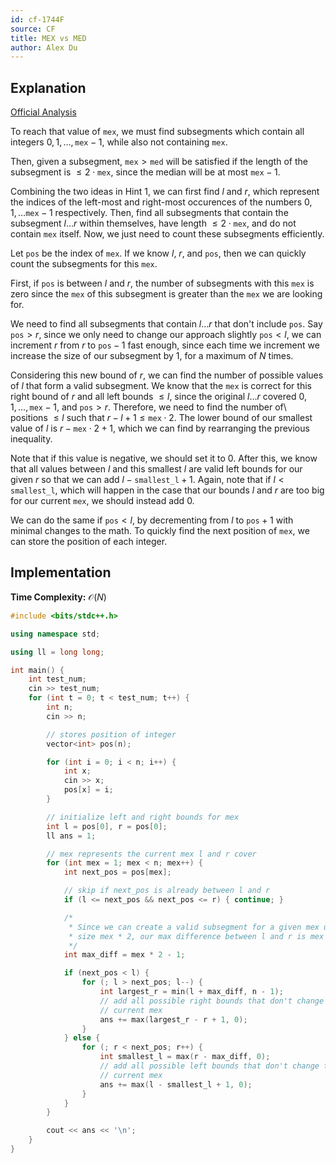 ```yaml
---
id: cf-1744F
source: CF
title: MEX vs MED
author: Alex Du
---
```


## Explanation

[Official Analysis](https://codeforces.com/blog/entry/108101)

<Spoiler title="Hint 1">

To reach that value of $\texttt{mex}$, we must find subsegments which contain all
integers $0, 1, \ldots, \texttt{mex}-1$, while also not containing $\texttt{mex}$.

Then, given a subsegment, $\texttt{mex} > \texttt{med}$ will be satisfied if the length of the
subsegment is $\leq 2 \cdot \texttt{mex}$, since the median will be at most $\texttt{mex}-1$.

</Spoiler>

<Spoiler title="Hint 2">

Combining the two ideas in Hint 1, we can first find $l$ and $r$, which represent the
indices of the left-most and right-most occurences of the numbers
$0, 1, \ldots \texttt{mex} - 1$ respectively. Then, find all subsegments that contain the
subsegment $l \ldots r$ within themselves, have length $\leq 2 \cdot \texttt{mex}$, and
do not contain $\texttt{mex}$ itself. Now, we just need to count these
subsegments efficiently.

</Spoiler>

<Spoiler title="Solution">

Let $\texttt{pos}$ be the index of $\texttt{mex}$. If we know $l$, $r$, and $\texttt{pos}$, then we can quickly count the subsegments for this $\texttt{mex}$.


First, if $\texttt{pos}$ is between $l$ and $r$, the number of subsegments with this $\texttt{mex}$ is zero since the $\texttt{mex}$ of this subsegment is greater than the $\texttt{mex}$ we are looking for.


We need to find all subsegments that contain $l \ldots r$ that don't include $\texttt{pos}$. Say $\texttt{pos}>r$, since we only need to change our approach slightly $\texttt{pos} < l$, we can increment $r$ from $r$ to $\texttt{pos}-1$ fast enough, since each time we increment we increase the size of our subsegment by $1$, for a maximum of $N$ times.

Considering this new bound of $r$, we can find the number of possible values of $l$ that form a valid subsegment. We know that the $\texttt{mex}$ is correct for this right bound of $r$ and all left bounds $\leq l$, since the original $l \ldots r$ covered $0, 1, \ldots, \texttt{mex} - 1$, and $\texttt{pos} > r$. Therefore, we need to find the number of\ positions $\leq l$ such that $r-l+1 \leq \texttt{mex} \cdot 2$. The lower
bound of our smallest value of $l$ is $r-\texttt{mex} \cdot 2 + 1$, which we can find by rearranging the previous inequality. 

Note that if this value is negative, we should set it to $0$. After this, we know that all values between $l$ and this smallest $l$ are valid left bounds for our given $r$ so that we can add $l-\texttt{smallest\_l} + 1$. Again, note that if $l < \texttt{smallest\_l}$, which will happen in the case that our bounds $l$ and $r$ are too big for our current $\texttt{mex}$, we should instead add $0$. 

We can do the same if $\texttt{pos} < l$, by decrementing from $l$ to $\texttt{pos}+1$ with minimal changes to the math. To quickly find the next position of $\texttt{mex}$, we can store the position of each integer.


## Implementation

**Time Complexity:** $\mathcal{O}(N)$


<LanguageSection>

<CPPSection>

```cpp
#include <bits/stdc++.h>

using namespace std;

using ll = long long;

int main() {
	int test_num;
	cin >> test_num;
	for (int t = 0; t < test_num; t++) {
		int n;
		cin >> n;

		// stores position of integer
		vector<int> pos(n);

		for (int i = 0; i < n; i++) {
			int x;
			cin >> x;
			pos[x] = i;
		}

		// initialize left and right bounds for mex
		int l = pos[0], r = pos[0];
		ll ans = 1;

		// mex represents the current mex l and r cover
		for (int mex = 1; mex < n; mex++) {
			int next_pos = pos[mex];

			// skip if next_pos is already between l and r
			if (l <= next_pos && next_pos <= r) { continue; }

			/*
			 * Since we can create a valid subsegment for a given mex up until
			 * size mex * 2, our max difference between l and r is mex * 2 - 1.
			 */
			int max_diff = mex * 2 - 1;

			if (next_pos < l) {
				for (; l > next_pos; l--) {
					int largest_r = min(l + max_diff, n - 1);
					// add all possible right bounds that don't change the
					// current mex
					ans += max(largest_r - r + 1, 0);
				}
			} else {
				for (; r < next_pos; r++) {
					int smallest_l = max(r - max_diff, 0);
					// add all possible left bounds that don't change the
					// current mex
					ans += max(l - smallest_l + 1, 0);
				}
			}
		}

		cout << ans << '\n';
	}
}
```

</CPPSection>

</LanguageSection>

</Spoiler>
